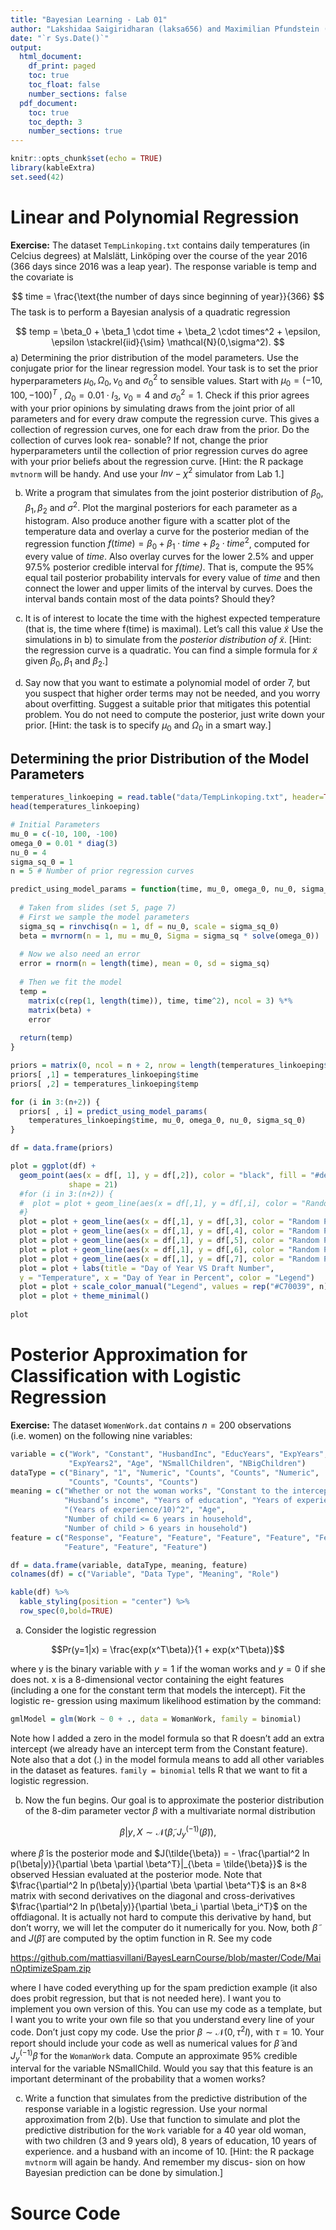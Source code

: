 ```yaml
---
title: "Bayesian Learning - Lab 01"
author: "Lakshidaa Saigiridharan (laksa656) and Maximilian Pfundstein (maxpf364)"
date: "`r Sys.Date()`"
output:
  html_document:
    df_print: paged
    toc: true
    toc_float: false
    number_sections: false
  pdf_document:
    toc: true
    toc_depth: 3
    number_sections: true
---
```


```r
knitr::opts_chunk$set(echo = TRUE)
library(kableExtra)
set.seed(42)
```

# Linear and Polynomial Regression

**Exercise:** The dataset `TempLinkoping.txt` contains daily temperatures (in Celcius degrees) at Malslätt, Linköping over the course of the year 2016 (366 days since 2016 was a leap year). The response variable is temp and the covariate is

$$ time = \frac{\text{the number of days since beginning of year}}{366} $$
The task is to perform a Bayesian analysis of a quadratic regression

$$ temp = \beta_0 + \beta_1 \cdot time + \beta_2  \cdot times^2 + \epsilon, \epsilon \stackrel{iid}{\sim} \mathcal{N}(0,\sigma^2). $$
a) Determining the prior distribution of the model parameters. Use the conjugate prior for the linear regression model. Your task is to set the prior hyperparameters $\mu_0, \Omega_0,\nu_0$ and $\sigma_0^2$ to sensible values. Start with $\mu_0 = (-10, 100, -100)^T$ , $\Omega_0 = 0.01 \cdot I_3$, $\nu_0=4$ and $\sigma_0^2 = 1$. Check if this prior agrees with your prior opinions by simulating draws from the joint prior of all parameters and for every draw compute the regression curve. This gives a collection of regression curves, one for each draw from the prior. Do the collection of curves look rea- sonable? If not, change the prior hyperparameters until the collection of prior regression curves do agree with your prior beliefs about the regression curve. [Hint: the R package `mvtnorm` will be handy. And use your $Inv-\chi^2$ simulator from Lab 1.]

b) Write a program that simulates from the joint posterior distribution of $\beta_0, \beta_1, \beta_2$ and $\sigma^2$. Plot the marginal posteriors for each parameter as a histogram. Also produce another figure with a scatter plot of the temperature data and overlay a curve for the posterior median of the regression function $f(time) = \beta_0 + \beta_1 \cdot time + \beta_2 \cdot time^2$, computed for every value of *time*. Also overlay curves for the lower 2.5% and upper 97.5% posterior credible interval for *f(time)*. That is, compute the 95% equal tail posterior probability intervals for every value of *time* and then connect the lower and upper limits of the interval by curves. Does the interval bands contain most of the data points? Should they?

c) It is of interest to locate the time with the highest expected temperature (that is, the time where f(time) is maximal). Let’s call this value $\tilde{x}$ Use the simulations in b) to simulate from the *posterior distribution of $\tilde{x}$*. [Hint: the regression curve is a quadratic. You can find a simple formula for $\tilde{x}$ given $\beta_0, \beta_1$ and $\beta_2$.]

d) Say now that you want to estimate a polynomial model of order 7, but you suspect that higher order terms may not be needed, and you worry about overfitting. Suggest a suitable prior that mitigates this potential problem. You do not need to compute the posterior, just write down your prior. [Hint: the task is to specify $\mu_0$ and $\Omega_0$ in a smart way.]

## Determining the prior Distribution of the Model Parameters

```r

temperatures_linkoeping = read.table("data/TempLinkoping.txt", header=TRUE)
head(temperatures_linkoeping)

```

```r

# Initial Parameters
mu_0 = c(-10, 100, -100)
omega_0 = 0.01 * diag(3)
nu_0 = 4
sigma_sq_0 = 1
n = 5 # Number of prior regression curves

predict_using_model_params = function(time, mu_0, omega_0, nu_0, sigma_sq_0) {
  
  # Taken from slides (set 5, page 7)
  # First we sample the model parameters
  sigma_sq = rinvchisq(n = 1, df = nu_0, scale = sigma_sq_0)
  beta = mvrnorm(n = 1, mu = mu_0, Sigma = sigma_sq * solve(omega_0))
  
  # Now we also need an error
  error = rnorm(n = length(time), mean = 0, sd = sigma_sq)
  
  # Then we fit the model
  temp =
    matrix(c(rep(1, length(time)), time, time^2), ncol = 3) %*%
    matrix(beta) +
    error
  
  return(temp)
}

priors = matrix(0, ncol = n + 2, nrow = length(temperatures_linkoeping$time))
priors[ ,1] = temperatures_linkoeping$time
priors[ ,2] = temperatures_linkoeping$temp

for (i in 3:(n+2)) {
  priors[ , i] = predict_using_model_params(
    temperatures_linkoeping$time, mu_0, omega_0, nu_0, sigma_sq_0)
}

```

```r

df = data.frame(priors)

plot = ggplot(df) +
  geom_point(aes(x = df[, 1], y = df[,2]), color = "black", fill = "#dedede",
             shape = 21)
  #for (i in 3:(n+2)) {
  #  plot = plot + geom_line(aes(x = df[,1], y = df[,i], color = "Random Prior"))
  #}
  plot = plot + geom_line(aes(x = df[,1], y = df[,3], color = "Random Prior"))
  plot = plot + geom_line(aes(x = df[,1], y = df[,4], color = "Random Prior"))
  plot = plot + geom_line(aes(x = df[,1], y = df[,5], color = "Random Prior"))
  plot = plot + geom_line(aes(x = df[,1], y = df[,6], color = "Random Prior"))
  plot = plot + geom_line(aes(x = df[,1], y = df[,7], color = "Random Prior"))
  plot = plot + labs(title = "Day of Year VS Draft Number",
  y = "Temperature", x = "Day of Year in Percent", color = "Legend")
  plot = plot + scale_color_manual("Legend", values = rep("#C70039", n))
  plot = plot + theme_minimal()
  
plot
```




# Posterior Approximation for Classification with Logistic Regression

**Exercise:** The dataset `WomenWork.dat` contains $n = 200$ observations (i.e. women) on the following nine variables:

```r

variable = c("Work", "Constant", "HusbandInc", "EducYears", "ExpYears",
             "ExpYears2", "Age", "NSmallChildren", "NBigChildren")
dataType = c("Binary", "1", "Numeric", "Counts", "Counts", "Numeric",
             "Counts", "Counts", "Counts")
meaning = c("Whether or not the woman works", "Constant to the intercept",
            "Husband’s income", "Years of education", "Years of experience",
            "(Years of experience/10)^2", "Age",
            "Number of child <= 6 years in household",
            "Number of child > 6 years in household")
feature = c("Response", "Feature", "Feature", "Feature", "Feature", "Feature",
            "Feature", "Feature", "Feature")

df = data.frame(variable, dataType, meaning, feature)
colnames(df) = c("Variable", "Data Type", "Meaning", "Role")

kable(df) %>%
  kable_styling(position = "center") %>%
  row_spec(0,bold=TRUE)

```

a) Consider the logistic regression

$$Pr(y=1|x) = \frac{exp(x^T\beta)}{1 + exp(x^T\beta)}$$

where y is the binary variable with $y = 1$ if the woman works and $y = 0$ if she does not. x is a 8-dimensional vector containing the eight features (including a one for the constant term that models the intercept). Fit the logistic re- gression using maximum likelihood estimation by the command:

```r

gmlModel = glm(Work ~ 0 + ., data = WomanWork, family = binomial)

```

Note how I added a zero in the model formula so that R doesn’t add an extra intercept (we already have an intercept term from the Constant feature). Note also that a dot (.) in the model formula means to add all other variables in the dataset as features. `family = binomial` tells R that we want to fit a logistic regression.

b) Now the fun begins. Our goal is to approximate the posterior distribution of the 8-dim parameter vector $\beta$ with a multivariate normal distribution

$$\beta|y,X \sim \mathcal{N}(\tilde{\beta}, J^{(-1)}_y(\tilde{\beta})),$$

where $\tilde{\beta}$ is the posterior mode and $J(\tilde{\beta}) = - \frac{\partial^2 ln p(\beta|y)}{\partial \beta \partial \beta^T}|_{\beta = \tilde{\beta}}$ is the observed Hessian evaluated at the posterior mode. Note that $\frac{\partial^2 ln p(\beta|y)}{\partial \beta \partial \beta^T}$ is an 8×8 matrix with second derivatives on the diagonal and cross-derivatives $\frac{\partial^2 ln p(\beta|y)}{\partial \beta_i \partial \beta_i^T}$ on the offdiagonal. It is actually not hard to compute this derivative by hand, but don’t worry, we will let the computer do it numerically for you. Now, both $\tilde{\beta}$ and $J(\tilde{\beta})$ are computed by the optim function in R. See my code

[https://github.com/mattiasvillani/BayesLearnCourse/blob/master/Code/MainOptimizeSpam.zip](https://github.com/mattiasvillani/BayesLearnCourse/blob/master/Code/MainOptimizeSpam.zip)

where I have coded everything up for the spam prediction example (it also does probit regression, but that is not needed here). I want you to implement you own version of this. You can use my code as a template, but I want you to write your own file so that you understand every line of your code. Don’t just copy my code. Use the prior $\beta \sim \mathcal{N}(0, \tau^2I)$, with $\tau = 10$. Your report should include your code as well as numerical values for $\tilde{\beta}$ and $J^{(-1)}_y\tilde{\beta}$ for the `WomanWork` data. Compute an approximate 95% credible interval for the variable NSmallChild. Would you say that this feature is an important determinant of the probability that a women works?

c) Write a function that simulates from the predictive distribution of the response variable in a logistic regression. Use your normal approximation from 2(b). Use that function to simulate and plot the predictive distribution for the `Work` variable for a 40 year old woman, with two children (3 and 9 years old), 8 years of education, 10 years of experience. and a husband with an income of 10. [Hint: the R package `mvtnorm` will again be handy. And remember my discus- sion on how Bayesian prediction can be done by simulation.]






# Source Code

```r

```